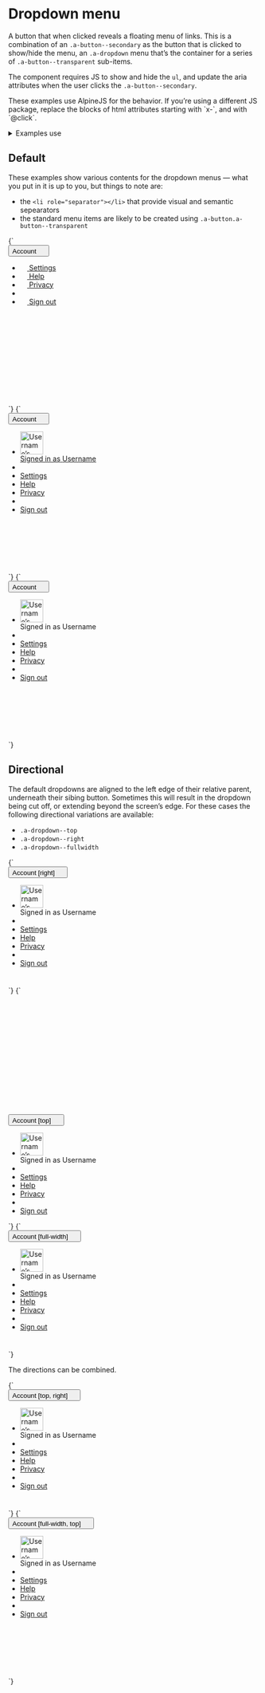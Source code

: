 
<Meta title="UI/Navigation/Dropdown menu" />

# Dropdown menu

A button that when clicked reveals a floating menu of links. This is a combination of an `.a-button--secondary` as the button that is clicked to show/hide the menu, an `.a-dropdown` menu that’s the container for a series of `.a-button--transparent` sub-items.

The component requires JS to show and hide the `ul`, and update the aria attributes when the user clicks the `.a-button--secondary`.

<div class="u-bg-grayscale-light-1 u-padding-m-x u-padding-s4-y">
  <p>
    These examples use AlpineJS for the behavior. If you’re using a different JS
    package, replace the blocks of html attributes starting with `x-`, and with
    `@click`.
  </p>
</div>

<details class="u-margin-l3-y">
  <summary class="u-h4 u-font-medium">Examples use</summary>
  <ul>
    <li>
      <a href="/docs/atoms-button-base--button-element">a-button</a>
    </li>
    <li>
      <a href="/docs/'atoms-button-secondary--secondary">a-button--secondary</a>
    </li>
    <li>
      <a href="/docs/atoms-button-menu--menu">a-button--transparent</a>
    </li>
    <li>
      <a href="/docs/atoms-dropdown--dropdown">a-dropdown</a>
    </li>
    <li>
      <a href="/docs/utilities-flex--flex">u-flex</a>
    </li>
    <li>
      <a href="/docs/utilities-box-alignment--items-center">u-items-center</a>
    </li>
    <li>
      <a href="/docs/atoms-icon--icon">a-icon</a>
    </li>
    <li>
      <a href="/docs/atoms-list-reset--list-reset">u-list-none</a>
    </li>
    <li>
      <a href="/docs/utilities-typography--typography">u-h6</a>
    </li>
    <li>
      <a href="/docs/utilities-color--brand-1">u-fg</a>
    </li>
    <li>
      <a href="/docs/utilities-margin--margin-m">u-margin</a>
    </li>
    <li>
      <a href="/docs/utilities-overflow--overflow-y">u-overflow-y-auto</a>
    </li>
    <li>
      <a href="/docs/utilities-padding--padding-m">u-padding</a>
    </li>
    <li>
      <a href="/docs/utilities-relative--relative">u-relative</a>
    </li>
  </ul>
</details>

## Default

These examples show various contents for the dropdown menus — what you put in it is up to you, but things to note are:

- the `<li role="separator"></li>` that provide visual and semantic sepearators
- the standard menu items are likely to be created using `.a-button.a-button--transparent`

<Canvas>
  <Story name="Dropdown menu">
    {`
      <div style="min-height:20rem;">
        <div class="u-relative" x-data="{ dropdownOpen: false }">
          <button
            type="button"
            class="a-button a-button--secondary"
            aria-controls="dropdown-1"
            @click="dropdownOpen = !dropdownOpen"
            :aria-expanded="dropdownOpen"
          >
            <span class="a-button__label">Account</span>
            <svg width="14" height="14" class="a-button__icon a-icon a-icon-m" aria-hidden="true" focusable="false" xmlns="http://www.w3.org/2000/svg" viewBox="0 0 100 100">
              <use xlink:href="${icons}#icon-caret-down"></use>
            </svg>
          </button>
          <ul
            x-show="dropdownOpen"
            x-transition:enter="is-transitioning"
            x-transition:enter-start="is-off-screen"
            x-transition:enter-end="is-on-screen"
            x-transition:leave="is-transitioning"
            x-transition:leave-start="is-on-screen"
            x-transition:leave-end="is-off-screen"
            @click.away="dropdownOpen = false"
            class="a-dropdown u-overflow-y-auto u-list-none u-margin-s2-top"
            id="dropdown-1"
          >
            <li>
              <a href="/" class="a-button a-button--transparent">
                <svg width="14" height="14" class="a-button__icon a-icon a-icon-m" aria-hidden="true" focusable="false" xmlns="http://www.w3.org/2000/svg" viewBox="0 0 100 100">
                  <use xlink:href="${icons}#icon-plus"></use>
                </svg>
                <span class="a-button__label">Settings</span>
              </a>
            </li>
            <li>
              <a href="/" class="a-button a-button--transparent">
                <svg width="14" height="14" class="a-button__icon a-icon a-icon-m" aria-hidden="true" focusable="false" xmlns="http://www.w3.org/2000/svg" viewBox="0 0 100 100">
                  <use xlink:href="${icons}#icon-plus"></use>
                </svg>
                <span class="a-button__label">Help</span>
              </a>
            </li>
            <li>
              <a href="/" class="a-button a-button--transparent">
                <svg width="14" height="14" class="a-button__icon a-icon a-icon-m" aria-hidden="true" focusable="false" xmlns="http://www.w3.org/2000/svg" viewBox="0 0 100 100">
                  <use xlink:href="${icons}#icon-plus"></use>
                </svg>
                <span class="a-button__label">Privacy</span>
              </a>
            </li>
            <li role="separator"></li>
            <li>
              <a href="/" class="a-button a-button--transparent">
                <svg width="14" height="14" class="a-button__icon a-icon a-icon-m" aria-hidden="true" focusable="false" xmlns="http://www.w3.org/2000/svg" viewBox="0 0 100 100">
                  <use xlink:href="${icons}#icon-plus"></use>
                </svg>
                <span class="a-button__label">Sign out</span>
              </a>
            </li>
          </ul>
        </div>
      </div>
    `}
  </Story>
  <Story name="Dropdown with avatar user-profile link">
    {`
      <div style="min-height:20rem;">
        <div class="u-relative" x-data="{ dropdownOpen: false }">
          <button
            type="button"
            class="a-button a-button--secondary"
            aria-controls="dropdown-2"
            @click="dropdownOpen = !dropdownOpen"
            :aria-expanded="dropdownOpen"
          >
            <span class="a-button__label">Account</span>
            <svg width="14" height="14" class="a-button__icon a-icon a-icon-m" aria-hidden="true" focusable="false" xmlns="http://www.w3.org/2000/svg" viewBox="0 0 100 100">
              <use xlink:href="${icons}#icon-caret-down"></use>
            </svg>
          </button>
          <ul
            x-show="dropdownOpen"
            x-transition:enter="is-transitioning"
            x-transition:enter-start="is-off-screen"
            x-transition:enter-end="is-on-screen"
            x-transition:leave="is-transitioning"
            x-transition:leave-start="is-on-screen"
            x-transition:leave-end="is-off-screen"
            @click.away="dropdownOpen = false"
            class="a-dropdown u-overflow-y-auto u-list-none u-margin-s2-top"
            id="dropdown-2"
          >
            <li>
              <a href="/" class="a-button a-button--transparent">
                <div class="a-button__avatar a-avatar a-avatar--l u-flex-shrink-0 u-flex u-items-center">
                  <img src="https://placekitten.com/100/100" width="46" height="46" alt="Username’s avatar" />
                </div>
                <div class="a-button__label u-flex u-flex-col u-items-start">
                  <span>Signed in as</span>
                  <span>Username</span>
                </div>
              </a>
            </li>
            <li role="separator"></li>
            <li>
              <a href="/" class="a-button a-button--transparent">
                Settings
              </a>
            </li>
            <li>
              <a href="/" class="a-button a-button--transparent">
                Help
              </a>
            </li>
            <li>
              <a href="/" class="a-button a-button--transparent">
                Privacy
              </a>
            </li>
            <li role="separator"></li>
            <li>
              <a href="/" class="a-button a-button--transparent">
                Sign out
              </a>
            </li>
          </ul>
        </div>
      </div>
    `}
  </Story>
  <Story name="Dropdown with non-button/link content">
    {`
      <div style="min-height:20rem;">
        <div class="u-relative" x-data="{ dropdownOpen: false }">
          <button
            type="button"
            class="a-button a-button--secondary"
            aria-controls="dropdown-3"
            @click="dropdownOpen = !dropdownOpen"
            :aria-expanded="dropdownOpen"
          >
            <span class="a-button__label">Account</span>
            <svg width="14" height="14" class="a-button__icon a-icon a-icon-m" aria-hidden="true" focusable="false" xmlns="http://www.w3.org/2000/svg" viewBox="0 0 100 100">
              <use xlink:href="${icons}#icon-caret-down"></use>
            </svg>
          </button>
          <ul
            x-show="dropdownOpen"
            x-transition:enter="is-transitioning"
            x-transition:enter-start="is-off-screen"
            x-transition:enter-end="is-on-screen"
            x-transition:leave="is-transitioning"
            x-transition:leave-start="is-on-screen"
            x-transition:leave-end="is-off-screen"
            @click.away="dropdownOpen = false"
            class="a-dropdown u-overflow-y-auto u-list-none u-margin-s2-top"
            id="dropdown-3"
          >
            <li>
              <div class="u-padding-s4-top u-padding-s4-bottom u-padding-s2-left u-padding-s2-right u-flex u-items-center u-h6 u-line-height-min">
                <div class="a-avatar a-avatar--l u-flex-shrink-0 u-flex u-items-center u-margin-s2-right">
                  <img src="https://placekitten.com/100/100" width="46" height="46" alt="Username’s avatar" />
                </div>
                <div class="u-flex-shrink-0 u-flex u-flex-col u-items-start">
                  <span class="u-fg-grayscale-light-1">Signed in as</span>
                  <span>Username</span>
                </div>
              </div>
            </li>
            <li role="separator"></li>
            <li>
              <a href="/" class="a-button a-button--transparent">
                Settings
              </a>
            </li>
            <li>
              <a href="/" class="a-button a-button--transparent">
                Help
              </a>
            </li>
            <li>
              <a href="/" class="a-button a-button--transparent">
                Privacy
              </a>
            </li>
            <li role="separator"></li>
            <li>
              <a href="/" class="a-button a-button--transparent">
                Sign out
              </a>
            </li>
          </ul>
        </div>
      </div>
    `}
  </Story>
</Canvas>

## Directional

The default dropdowns are aligned to the left edge of their relative parent, underneath their sibing button. Sometimes this will result in the dropdown being cut off, or extending beyond the screen’s edge. For these cases the following directional variations are available:

- `.a-dropdown--top`
- `.a-dropdown--right`
- `.a-dropdown--fullwidth`

<Canvas>
  <Story name="dropdown--right">
    {`
      <div style="height: 15rem; width: 12rem;">
        <div class="u-relative u-flex u-justify-end" x-data="{ dropdownOpen: false }">
          <button
            type="button"
            class="a-button a-button--secondary"
            aria-controls="dropdown-3"
            @click="dropdownOpen = !dropdownOpen"
            :aria-expanded="dropdownOpen"
          >
            <span class="a-button__label">Account [right]</span>
            <svg width="14" height="14" class="a-button__icon a-icon a-icon-m" aria-hidden="true" focusable="false" xmlns="http://www.w3.org/2000/svg" viewBox="0 0 100 100">
              <use xlink:href="${icons}#icon-caret-down"></use>
            </svg>
          </button>
          <ul
            x-show="dropdownOpen"
            x-transition:enter="is-transitioning"
            x-transition:enter-start="is-off-screen"
            x-transition:enter-end="is-on-screen"
            x-transition:leave="is-transitioning"
            x-transition:leave-start="is-on-screen"
            x-transition:leave-end="is-off-screen"
            @click.away="dropdownOpen = false"
            id="dropdown-3"
            class="a-dropdown a-dropdown--right u-overflow-y-auto u-list-none u-margin-s2-top"
          >
            <li>
              <div class="u-padding-s4-top u-padding-s4-bottom u-padding-s2-left u-padding-s2-right u-flex u-items-center u-h6 u-line-height-min">
                <div class="a-avatar a-avatar--l u-flex-shrink-0 u-flex u-items-center u-margin-s2-right">
                  <img src="https://placekitten.com/100/100" width="46" height="46" alt="Username’s avatar" />
                </div>
                <div class="u-flex-shrink-0 u-flex u-flex-col u-items-start">
                  <span class="u-fg-grayscale-light-1">Signed in as</span>
                  <span>Username</span>
                </div>
              </div>
            </li>
            <li role="separator"></li>
            <li>
              <a href="/" class="a-button a-button--transparent">
                Settings
              </a>
            </li>
            <li>
              <a href="/" class="a-button a-button--transparent">
                Help
              </a>
            </li>
            <li>
              <a href="/" class="a-button a-button--transparent">
                Privacy
              </a>
            </li>
            <li role="separator"></li>
            <li>
              <a href="/" class="a-button a-button--transparent">
                Sign out
              </a>
            </li>
          </ul>
        </div>
      </div>
    `}
  </Story>
  <Story name="dropdown--top">
    {`
      <div style="height: 15rem" class="u-flex u-flex-col>
        <div class="u-flex-grow-1"></div>
        <div class="u-relative" x-data="{ dropdownOpen: false }">
          <button
            type="button"
            class="a-button a-button--secondary"
            aria-controls="dropdown-3"
            @click="dropdownOpen = !dropdownOpen"
            :aria-expanded="dropdownOpen"
          >
            <span class="a-button__label">Account [top]</span>
            <svg width="14" height="14" class="a-button__icon a-icon a-icon-m" aria-hidden="true" focusable="false" xmlns="http://www.w3.org/2000/svg" viewBox="0 0 100 100">
              <use xlink:href="${icons}#icon-caret-down"></use>
            </svg>
          </button>
          <ul
            x-show="dropdownOpen"
            x-transition:enter="is-transitioning"
            x-transition:enter-start="is-off-screen"
            x-transition:enter-end="is-on-screen"
            x-transition:leave="is-transitioning"
            x-transition:leave-start="is-on-screen"
            x-transition:leave-end="is-off-screen"
            @click.away="dropdownOpen = false"
            class="a-dropdown a-dropdown--top u-overflow-y-auto u-list-none u-margin-s2-bottom"
            id="dropdown-3"
          >
            <li>
              <div class="u-padding-s4-top u-padding-s4-bottom u-padding-s2-left u-padding-s2-right u-flex u-items-center u-h6 u-line-height-min">
                <div class="a-avatar a-avatar--l u-flex-shrink-0 u-flex u-items-center u-margin-s2-right">
                  <img src="https://placekitten.com/100/100" width="46" height="46" alt="Username’s avatar" />
                </div>
                <div class="u-flex-shrink-0 u-flex u-flex-col u-items-start">
                  <span class="u-fg-grayscale-light-1">Signed in as</span>
                  <span>Username</span>
                </div>
              </div>
            </li>
            <li role="separator"></li>
            <li>
              <a href="/" class="a-button a-button--transparent">
                Settings
              </a>
            </li>
            <li>
              <a href="/" class="a-button a-button--transparent">
                Help
              </a>
            </li>
            <li>
              <a href="/" class="a-button a-button--transparent">
                Privacy
              </a>
            </li>
            <li role="separator"></li>
            <li>
              <a href="/" class="a-button a-button--transparent">
                Sign out
              </a>
            </li>
          </ul>
        </div>
      </div>
    `}
  </Story>
  <Story name="dropdown--full-width">
    {`
      <div style="height: 15rem; width: 20rem" class="u-flex u-flex-col">
        <div class="u-relative u-flex u-justify-end" x-data="{ dropdownOpen: false }">
          <button
            type="button"
            class="a-button a-button--secondary"
            aria-controls="dropdown-3"
            @click="dropdownOpen = !dropdownOpen"
            :aria-expanded="dropdownOpen"
          >
            <span class="a-button__label">Account [full-width]</span>
            <svg width="14" height="14" class="a-button__icon a-icon a-icon-m" aria-hidden="true" focusable="false" xmlns="http://www.w3.org/2000/svg" viewBox="0 0 100 100">
              <use xlink:href="${icons}#icon-caret-down"></use>
            </svg>
          </button>
          <ul
            x-show="dropdownOpen"
            x-transition:enter="is-transitioning"
            x-transition:enter-start="is-off-screen"
            x-transition:enter-end="is-on-screen"
            x-transition:leave="is-transitioning"
            x-transition:leave-start="is-on-screen"
            x-transition:leave-end="is-off-screen"
            @click.away="dropdownOpen = false"
            class="a-dropdown a-dropdown--full-width u-overflow-y-auto u-list-none u-margin-s2-top"
            id="dropdown-3"
          >
            <li>
              <div class="u-padding-s4-top u-padding-s4-bottom u-padding-s2-left u-padding-s2-right u-flex u-items-center u-h6 u-line-height-min">
                <div class="a-avatar a-avatar--l u-flex-shrink-0 u-flex u-items-center u-margin-s2-right">
                  <img src="https://placekitten.com/100/100" width="46" height="46" alt="Username’s avatar" />
                </div>
                <div class="u-flex-shrink-0 u-flex u-flex-col u-items-start">
                  <span class="u-fg-grayscale-light-1">Signed in as</span>
                  <span>Username</span>
                </div>
              </div>
            </li>
            <li role="separator"></li>
            <li>
              <a href="/" class="a-button a-button--transparent">
                Settings
              </a>
            </li>
            <li>
              <a href="/" class="a-button a-button--transparent">
                Help
              </a>
            </li>
            <li>
              <a href="/" class="a-button a-button--transparent">
                Privacy
              </a>
            </li>
            <li role="separator"></li>
            <li>
              <a href="/" class="a-button a-button--transparent">
                Sign out
              </a>
            </li>
          </ul>
        </div>
      </div>
    `}
  </Story>
</Canvas>

The directions can be combined.

<Canvas>
  <Story name="dropdown--top dropdown--right">
    {`
      <div style="height: 15rem; width: 12rem;" class="u-flex u-flex-col">
        <div class="u-flex-grow-1"></div>
        <div class="u-relative u-flex u-justify-end" x-data="{ dropdownOpen: false }">
          <button
            type="button"
            class="a-button a-button--secondary"
            aria-controls="dropdown-3"
            @click="dropdownOpen = !dropdownOpen"
            :aria-expanded="dropdownOpen"
          >
            <span class="a-button__label">Account [top, right]</span>
            <svg width="14" height="14" class="a-button__icon a-icon a-icon-m" aria-hidden="true" focusable="false" xmlns="http://www.w3.org/2000/svg" viewBox="0 0 100 100">
              <use xlink:href="${icons}#icon-caret-down"></use>
            </svg>
          </button>
          <ul
            x-show="dropdownOpen"
            x-transition:enter="is-transitioning"
            x-transition:enter-start="is-off-screen"
            x-transition:enter-end="is-on-screen"
            x-transition:leave="is-transitioning"
            x-transition:leave-start="is-on-screen"
            x-transition:leave-end="is-off-screen"
            @click.away="dropdownOpen = false"
            class="a-dropdown a-dropdown--top a-dropdown--right u-overflow-y-auto u-list-none u-margin-s2-bottom"
            id="dropdown-3"
          >
            <li>
              <div class="u-padding-s4-top u-padding-s4-bottom u-padding-s2-left u-padding-s2-right u-flex u-items-center u-h6 u-line-height-min">
                <div class="a-avatar a-avatar--l u-flex-shrink-0 u-flex u-items-center u-margin-s2-right">
                  <img src="https://placekitten.com/100/100" width="46" height="46" alt="Username’s avatar" />
                </div>
                <div class="u-flex-shrink-0 u-flex u-flex-col u-items-start">
                  <span class="u-fg-grayscale-light-1">Signed in as</span>
                  <span>Username</span>
                </div>
              </div>
            </li>
            <li role="separator"></li>
            <li>
              <a href="/" class="a-button a-button--transparent">
                Settings
              </a>
            </li>
            <li>
              <a href="/" class="a-button a-button--transparent">
                Help
              </a>
            </li>
            <li>
              <a href="/" class="a-button a-button--transparent">
                Privacy
              </a>
            </li>
            <li role="separator"></li>
            <li>
              <a href="/" class="a-button a-button--transparent">
                Sign out
              </a>
            </li>
          </ul>
        </div>
      </div>
    `}
  </Story>
  <Story name="dropdown--full-width dropdown--top">
    {`
      <div style="height: 20rem" class="u-flex u-flex-col">
        <div class="u-flex-grow-1"></div>
        <div class="u-relative u-flex u-justify-end" x-data="{ dropdownOpen: false }">
          <button
            type="button"
            class="a-button a-button--secondary"
            aria-controls="dropdown-3"
            @click="dropdownOpen = !dropdownOpen"
            :aria-expanded="dropdownOpen"
          >
            <span class="a-button__label">Account [full-width, top]</span>
            <svg width="14" height="14" class="a-button__icon a-icon a-icon-m" aria-hidden="true" focusable="false" xmlns="http://www.w3.org/2000/svg" viewBox="0 0 100 100">
              <use xlink:href="${icons}#icon-caret-down"></use>
            </svg>
          </button>
          <ul
            x-show="dropdownOpen"
            x-transition:enter="is-transitioning"
            x-transition:enter-start="is-off-screen"
            x-transition:enter-end="is-on-screen"
            x-transition:leave="is-transitioning"
            x-transition:leave-start="is-on-screen"
            x-transition:leave-end="is-off-screen"
            @click.away="dropdownOpen = false"
            class="a-dropdown a-dropdown--full-width a-dropdown--top u-overflow-y-auto u-list-none u-margin-s2-bottom"
            id="dropdown-3"
          >
            <li>
              <div class="u-padding-s4-top u-padding-s4-bottom u-padding-s2-left u-padding-s2-right u-flex u-items-center u-h6 u-line-height-min">
                <div class="a-avatar a-avatar--l u-flex-shrink-0 u-flex u-items-center u-margin-s2-right">
                  <img src="https://placekitten.com/100/100" width="46" height="46" alt="Username’s avatar" />
                </div>
                <div class="u-flex-shrink-0 u-flex u-flex-col u-items-start">
                  <span class="u-fg-grayscale-light-1">Signed in as</span>
                  <span>Username</span>
                </div>
              </div>
            </li>
            <li role="separator"></li>
            <li>
              <a href="/" class="a-button a-button--transparent">
                Settings
              </a>
            </li>
            <li>
              <a href="/" class="a-button a-button--transparent">
                Help
              </a>
            </li>
            <li>
              <a href="/" class="a-button a-button--transparent">
                Privacy
              </a>
            </li>
            <li role="separator"></li>
            <li>
              <a href="/" class="a-button a-button--transparent">
                Sign out
              </a>
            </li>
          </ul>
        </div>
      </div>
    `}
  </Story>
</Canvas>
